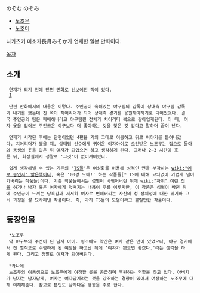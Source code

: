 のぞむ のぞみ

*[[노조무]]
*[[노조미]]

나카츠키 미소카長月みそか가 연재한 일본 만화이다.

[[목차]]

== 소개 ==

  연재가 되기 전에 단편 만화로 선보여진 적이 있다.
  [http://mindmakers.egloos.com/4072514]

  단편 만화에서의 내용은 이렇다. 주인공이 속해있는 야구팀의 감독이 상대측 야구팀 감독과 내기를 했는데 진 쪽이 치어리더가 되어 상대측 경기를 응원해야하기로 되어있었다. 결국 주인공의 팀은 패배해버리고 야구팀원 전체가 치어리더 복으로 갈아입게된다. 이 때, 여자 옷을 입어본 주인공은 야구보다 더 좋아하는 것을 찾은 것 같다고 말하며 끝이 난다.

  연재가 시작된 후에는 단편이었던 4편을 거의 그대로 이용하고 뒤로 이야기를 붙여나갔다. 치어리더가 됐을 때, 상태팀 선수에게 귀여운 여자아이로 오인받은 노조무는 집으로 돌아와 동생의 옷을 입은 뒤 여자가 되었으면 하고 생각하게 된다. 그러나 2~3 시간이 흐른 뒤, 화장실에서 정말로 '그것'이 없어져버렸다.

  쉽게 생각해낼 수 있는 기존의 '[[TS물]]'은 여성화를 이용해 성적인 면을 부각하는 [[wiki:"에로 동인지" 얇은책]]이나, 혹은 '00쨩 모에!' 하는 작품들[* TS에 대해 고뇌없이 가볍게 넘어가버리는 작품들]이다. 기존 작품들에서는 성별이 바뀌어버린 뒤에 [[wiki:"자위" 이런 짓]]을 하거나 남자 혹은 여자에게 덮쳐지는 내용이 주를 이루지만, 이 작품은 성별이 바뀐 뒤에 주인공이 느끼는 당혹감과 서서히 여자로 변해버리는 자신의 성 정체성에 대한 위기와 고뇌 과정을 잘 묘사해낸 작품이다. 즉, 가히 TS물의 모범이라고 불릴만한 작품이다.

== 등장인물 ==

  *노조무
  막 야구부의 주전이 된 남자 아이. 평소에도 약간은 여자 같은 면이 있었으나, 야구 경기에서 진 벌칙으로 수행하게 된 여장을 하고난 뒤에 '여자가 됐으면 좋겠다.'라는 생각을 하게 된다. 그리고 정말로 여자가 되어버린다.

  *카나에
  노조무의 여동생으로 노조무에게 여장할 옷을 공급하며 후원하는 역할을 하고 있다. 아버지가 남자는 남자답게, 여자는 여자답게라는 것을 강조하는 경향이 있어서 여장하는 노조무에 대해 이해해준다. 참고로 본인도 남자다운 행동을 주로 한다.
